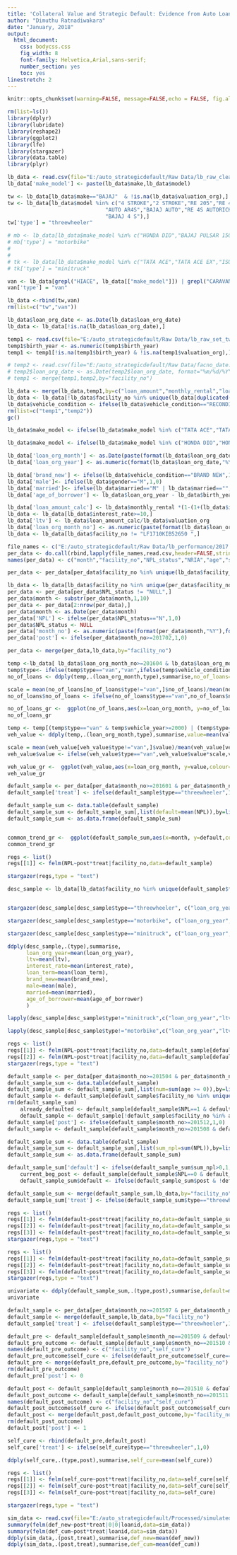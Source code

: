 ```yaml
---
title: 'Collateral Value and Strategic Default: Evidence from Auto Loans'
author: "Dimuthu Ratnadiwakara"
date: "January, 2018"
output:
  html_document:
    css: bodycss.css
    fig_width: 8
    font-family: Helvetica,Arial,sans-serif;
    number_section: yes
    toc: yes
linestretch: 2
---
```


```r
knitr::opts_chunk$set(warning=FALSE, message=FALSE,echo = FALSE, fig.align='center')
```

```r
rm(list=ls())
library(dplyr)
library(lubridate)
library(reshape2)
library(ggplot2)
library(lfe)
library(stargazer)
library(data.table)
library(plyr)

lb_data <- read.csv(file="E:/auto_strategicdefault/Raw Data/lb_raw_cleaned.csv",stringsAsFactors = FALSE)
lb_data['make_model'] <- paste(lb_data$make,lb_data$model)

tw <- lb_data[lb_data$make=="BAJAJ"  & !is.na(lb_data$valuation_org),]
tw <- lb_data[lb_data$model %in% c("4 STROKE","2 STROKE","RE 205","RE 4S AUTORICKSHAW-SB","RE","RE205","BAJAJ-RE-4S","AR4S-UG",
                               "AUTO AR4S","BAJAJ AUTO","RE 4S AUTORICKSHAW - SV UG","AUTO RE 2 STROKE","AR RE200",
                               "BAJAJ 4 S"),]
tw['type'] = "threewheeler"

# mb <- lb_data[lb_data$make_model %in% c("HONDA DIO","BAJAJ PULSAR 150 UG4.5","YAMAHA RAY ZR","T V S WEGO","BAJAJ CT 100 UG","BAJAJ PULSAR 135 LS","BAJAJ PULSAR 150 UG4.5-DTSI 4S","YAMAHA FZ-S","BAJAJ PULSAR 150","HERO PLEASURE","BAJAJ PULSAR 150 UG4 S, DTSI 4S","YAMAHA FZ16","BAJAJ PLATINA ES UG-DTSI","BAJAJ CT 100","BAJAJ DISCOVER 125 ES DISC","BAJAJ PLATINA","BAJAJ PLATINA ES DRUM-BLACK AW","HERO HUNK DOUBLE DISC","HONDA DIO APDR 3","HONDA DIO-APDR-3","BAJAJ DISCOVER 125 DISC","YAMAHA #NAME?","BAJAJ CT 100 UG-100CC 4S","HERO HUNK","YAMAHA RAY-Z","BAJAJ DISCOVER 125 M DISC","BAJAJ DISCOVER 125 DISC-DTSI","BAJAJ PULSAR 150 UG4.5 DTSI","BAJAJ DISCOVER-125","T V S SCOOTY PEP+","T V S APACHE","BAJAJ DISCOVER 125 ST, DTSI 4S","HONDA DIO SCV-110 CC","HONDA DIO HET","HERO MAESTRO EDGE","BAJAJ PULSAR 180 UG4","YAMAHA FAZER","HONDA TWISTER","HONDA CD 110 DREAM","HERO I SMART","T V S SCOOTY PEP","YAMAHA RAY","HERO HONDA PLEASURE","HERO HF-DAWN","HERO DAWN","HERO DASH LX","HONDA DIO SCOOTER","HONDA DIO SCV","BAJAJ DISCOVER DTSSI100CC","BAJAJ PULSAR 200","HERO PLEASURE LX","BAJAJ PULSAR 180 UG4-DTSI 4S","HERO GLAMOUR","BAJAJ DISCOVER","HERO HONDA","BAJAJ PULSAR 200 NS-DTSI","HONDA DIO - 3","T V S APACHE 180","HERO DASH","YAMAHA ALPHA","HONDA DIO SCV110","YAMAHA FZ-S V2","HERO GLAMOUR DISC SELF CAST","BAJAJ PULSAR 160 NS","T V S WEGO SBS","BAJAJ V 15-DTSI","T V S ZEST","YAMAHA FACINO","YAMAHA FZS","BAJAJ DISCOVER 125M","HONDA CBF TWISTER","YAMAHA SALUTO","BAJAJ PLATINA KS DRUM-BLACK AW","BAJAJ DISCOVER 100 M","BAJAJ PULSAR 150 NS","BAJAJ PULSAR 150 NS DTSI","BAJAJ V-15","T V S APACHE 160","BAJAJ PULSAR 135","HONDA HORNET 160","T V S JUPITER","HERO DUET LX","T V S METRO ES","T V S APACHE 200","T V S APACHE 150","HERO HONDA HUNK","HERO XTREME","T V S APA-150","YAMAHA RAY ZR DISK","YAMAHA","BAJAJ PULSAR 150 AS","TVS WEGO","YAMAHA RAY ZR DRUM","HERO HONDA DIO","T V S SCOOTY ZEST","T V S STREAK","HONDA PLEASURE","YAMAHA FAZAR","T V S APA-180","BAJAJ DISCOVER 125 DRUM DTSI 4S","BAJAJ DISCOVER 125CC","BAJAJ DISCOVER 150 F-DISC","HERO XTREME SPORTS","HONDA DIO SUV 110","BAJAJ PULSAR 150 AS-DTSI","TVS METRO PLUS","T V S ZEST 110") &  !is.na(lb_data$valuation_org),]
# mb['type'] = "motorbike"
# 
# 
# tk <- lb_data[lb_data$make_model %in% c("TATA ACE","TATA ACE EX","ISUZU ELF","TATA ACE EX","MAHINDRA MAXXIMO","TATA ACE EX2 DIESEL TRUCK WITH DSLB","MITSUBISHI CANTER","MAHINDRA BOLERO MAXI TRUCK","MAHENDRA MAXXIMO","TATA SUPER ACE","TATA ACE EX TRUCK WITH DSLB","MAHINDRA MAXXIMO PLUS 2WD","TATA ACE EX 2","MAHENDRA MAXXI TRUCK","TATA ACE HT","TATA SUPERACE TRUCK-DSLB-NON A/C","MAHINDRA BMT PLUS MDI PS 2WD","TATA 207 DI","MAHINDRA MAXXIMO PLUS VX 2WD","MAHINDRA BMT PLUS MDI 2WD","TATA XENON LIGHT DIESEL TRUCK","TATA ACE HT2 DIESEL TRUCK WITH DSLB","TATA ACE EX2","MAHINDRA BOLERO MAXI TRUCK 2WD","MAHINDRA MAXXIMO 2WD","MAHINDRA BOLERO MAXXI TRUCK","MAHINDRA BMT PLUS MDI PS","TATA 207 RX PICK UP SINGLE CAB","TATA ACE ZIP","TATA 207 DI/28 SINGLE CAB","TATA ACE XPRESS CDI DIESEL TRUCK","TATA ACE EX TRUCK WITH DSLE","MAHINDRA BOLERO LOAD CARRIER","TATA ACE ZIP WITH DSLB","TATA ACE-EX","MAHINDRA BMT PLUS-VX","MAHINDRA MAXXIMO TRUCK","TATA ACE HT WITH DSLB","TATA ACE EX 2","TATA ACE ZIP","MAHINDRA BOLERO MAXXI TRUCK PLUS VX PS","TATA ACE HT 2","MAHENDRA MAXI TRUCK","MAHINDRA BMT PLUS VX PS","DIMO TATA ACE EX") &  !is.na(lb_data$valuation_org),]
# tk['type'] = "minitruck"

van <- lb_data[grepl("HIACE", lb_data[["make_model"]]) | grepl("CARAVAN", lb_data[["make_model"]]), ]
van['type'] = "van"

lb_data <-rbind(tw,van)
rm(list=c("tw","van"))

lb_data$loan_org_date <- as.Date(lb_data$loan_org_date)
lb_data <- lb_data[!is.na(lb_data$loan_org_date),]

temp1 <- read.csv(file="E:/auto_strategicdefault/Raw Data/lb_raw_set_two.csv", stringsAsFactors = FALSE)
temp1$birth_year <- as.numeric(temp1$birth_year)
temp1 <- temp1[!is.na(temp1$birth_year) & !is.na(temp1$valuation_org),]

# temp2 <- read.csv(file="E:/auto_strategicdefault/Raw Data/facno_date.csv", stringsAsFactors = FALSE)
# temp2$loan_org_date <- as.Date(temp2$loan_org_date, format="%m/%d/%Y")
# temp1 <- merge(temp1,temp2,by="facility_no")

lb_data <- merge(lb_data,temp1,by=c("loan_amount","monthly_rental","loan_term","valuation_org","birth_year"))
lb_data <- lb_data[!lb_data$facility_no %in% unique(lb_data[duplicated(lb_data$facility_no),]$facility_no),]
lb_data$vehicle_condition <- ifelse(lb_data$vehicle_condition=="RECONDITION","USED",lb_data$vehicle_condition)
rm(list=c("temp1","temp2"))
gc()

lb_data$make_model <- ifelse(lb_data$make_model %in% c("TATA ACE","TATA ACE EX","TATA ACE EX","TATA ACE EX2 DIESEL TRUCK WITH DSLB","TATA SUPER ACE","TATA ACE EX TRUCK WITH DSLB","TATA ACE HT2 DIESEL TRUCK WITH DSLB","TATA ACE EX2","TATA ACE ZIP","TATA ACE XPRESS CDI DIESEL TRUCK","TATA ACE EX TRUCK WITH DSLE","TATA ACE ZIP WITH DSLB","TATA ACE-EX","TATA ACE HT WITH DSLB","TATA ACE EX 2","TATA ACE ZIP","TATA ACE HT 2","DIMO TATA ACE EX"),"TATA ACE",lb_data$make_model)

lb_data$make_model <- ifelse(lb_data$make_model %in% c("HONDA DIO","HONDA DIO-APDR-3","HONDA DIO SCV-110 CC","HONDA DIO SCOOTER","HONDA DIO HET","HONDA DIO SCV","HONDA DIO APDR 3","HONDA DIO - 3","HERO HONDA DIO","HONDA DIO SUV 110","HONDA DIO SCV110"),"HONDA DIO",lb_data$make_model)

lb_data['loan_org_month'] <- as.Date(paste(format(lb_data$loan_org_date,"%Y"),"-",format(lb_data$loan_org_date,"%m"),"-01",sep=""))
lb_data['loan_org_year'] <- as.numeric(format(lb_data$loan_org_date,"%Y"))

lb_data['brand_new'] <- ifelse(lb_data$vehicle_condition=="BRAND NEW",1,0)
lb_data['male']<- ifelse(lb_data$gender=="M",1,0)
lb_data['married']<- ifelse(lb_data$married=="M" | lb_data$married=="",1,0)
lb_data['age_of_borrower'] <- lb_data$loan_org_year - lb_data$birth_year

lb_data['loan_amount_calc'] <- lb_data$monthly_rental *(1-(1+(lb_data$interest_rate/1200))^(-lb_data$loan_term))/(lb_data$interest_rate/1200)
lb_data <- lb_data[lb_data$interest_rate>=10,]
lb_data['ltv'] <- lb_data$loan_amount_calc/lb_data$valuation_org
lb_data['loan_org_month_no'] <- as.numeric(paste(format(lb_data$loan_org_month,"%Y"),format(lb_data$loan_org_month,"%m"),sep=""))
lb_data <- lb_data[lb_data$facility_no != "LF1710KIB52650 ",]
```

```r


file_names <- c("E:/auto_strategicdefault/Raw Data/lb_performance/2017.csv","E:/auto_strategicdefault/Raw Data/lb_performance/2016.csv")
per_data <- do.call(rbind,lapply(file_names,read.csv,header=FALSE,stringsAsFactors=FALSE))
names(per_data) <- c("month","facility_no","NPL_status","NRIA","age","status","sold")

per_data <- per_data[per_data$facility_no %in% unique(lb_data$facility_no),]

lb_data <- lb_data[lb_data$facility_no %in% unique(per_data$facility_no),]
per_data <- per_data[per_data$NPL_status != "NULL",]
per_data$month <- substr(per_data$month,1,10)
per_data <- per_data[2:nrow(per_data),]
per_data$month <- as.Date(per_data$month)
per_data['NPL'] <- ifelse(per_data$NPL_status=="N",1,0)
per_data$NPL_status <- NULL
per_data['month_no'] <- as.numeric(paste(format(per_data$month,"%Y"),format(per_data$month,"%m"),sep = ""))
per_data['post'] <- ifelse(per_data$month_no>=201702,1,0)

per_data <- merge(per_data,lb_data,by="facility_no")
```

```r
temp <-lb_data[ lb_data$loan_org_month_no>=201604 & lb_data$loan_org_month_no<=201709 & lb_data$facility_no != "LF1710KIB52650 ",]
temp$type<- ifelse(temp$type=="van","van",ifelse(temp$vehicle_condition=="USED","usedtw","bnewtw"))
no_of_loans <- ddply(temp,.(loan_org_month,type),summarise,no_of_loans=length(valuation_org))

scale = mean(no_of_loans[no_of_loans$type!="van",]$no_of_loans)/mean(no_of_loans[no_of_loans$type=="van",]$no_of_loans)
no_of_loans$no_of_loans <- ifelse(no_of_loans$type=="van",no_of_loans$no_of_loans*scale,no_of_loans$no_of_loans)

no_of_loans_gr <-  ggplot(no_of_loans,aes(x=loan_org_month, y=no_of_loans,colour=type)) + geom_line(aes(linetype=type), size=1) +scale_linetype_manual(values = c(1,4,2))+scale_colour_manual(values=c("red","red","black"))+ theme_bw()+ylab("LTV") + xlab("Month")+ labs(title = "")+ theme(legend.position="bottom")+ scale_y_continuous("No of Three Wheelers", sec.axis = sec_axis(~ . /scale, name = "No of Vans"))
no_of_loans_gr

```


```r

temp <- temp[(temp$type=="van" & temp$vehicle_year>=2000) | (temp$type=="usedtw" & temp$vehicle_year==2014),]
veh_value <- ddply(temp,.(loan_org_month,type),summarise,value=mean(valuation_org))

scale = mean(veh_value[veh_value$type!="van",]$value)/mean(veh_value[veh_value$type=="van",]$value)
veh_value$value <- ifelse(veh_value$type=="van",veh_value$value*scale,veh_value$value)

veh_value_gr <-  ggplot(veh_value,aes(x=loan_org_month, y=value,colour=type)) + geom_line(aes(linetype=type), size=1) +scale_linetype_manual(values = c(1,2))+scale_colour_manual(values=c("red","black"))+ theme_bw()+ylab("LTV") + xlab("Month")+ labs(title = "")+ theme(legend.position="bottom")+ scale_y_continuous("No of Three Wheelers", sec.axis = sec_axis(~ . /scale, name = "No of Vans"))
veh_value_gr
```

```r
default_sample <- per_data[per_data$month_no>=201601 & per_data$month_no<=201709,]
default_sample['treat'] <- ifelse(default_sample$type=="threewheeler",1,0)

default_sample_sum <- data.table(default_sample)
default_sample_sum <- default_sample_sum[,list(default=mean(NPL)),by=list(type,month)]
default_sample_sum <- as.data.frame(default_sample_sum)


common_trend_gr <-  ggplot(default_sample_sum,aes(x=month, y=default,colour=type)) + geom_line(aes(linetype=type), size=1) +scale_linetype_manual(values = c(1,2))+scale_colour_manual(values=c("black","red"))+ theme_bw()+ylab("Default") + xlab("Month")+ theme(legend.position="bottom")+ theme(legend.title=element_blank())
common_trend_gr
```

```r
regs <- list()
regs[[1]] <- felm(NPL~post*treat|facility_no,data=default_sample)

stargazer(regs,type = "text")
```

```r
desc_sample <- lb_data[lb_data$facility_no %in% unique(default_sample$facility_no),]


stargazer(desc_sample[desc_sample$type=="threewheeler", c("loan_org_year","loan_amount","valuation_org","ltv","interest_rate","loan_term","brand_new","male","married","age_of_borrower","other_deposits")], type = "text", summary.stat = c("mean", "sd", "p25", "median", "p75", "n"),notes = "",digits = 4)
```

```r
stargazer(desc_sample[desc_sample$type=="motorbike", c("loan_org_year","loan_amount","valuation_org","ltv","interest_rate","loan_term","brand_new","male","married","age_of_borrower","other_deposits")], type = "text", summary.stat = c("mean", "sd", "p25", "median", "p75", "n"),notes = "",digits = 4)
```

```r
stargazer(desc_sample[desc_sample$type=="minitruck", c("loan_org_year","loan_amount","valuation_org","ltv","interest_rate","loan_term","brand_new","male","married","age_of_borrower","other_deposits")], type = "text", summary.stat = c("mean", "sd", "p25", "median", "p75", "n"),notes = "",digits = 4)
```

```r
ddply(desc_sample,.(type),summarise,
      loan_org_year=mean(loan_org_year),
      ltv=mean(ltv),
      interest_rate=mean(interest_rate),
      loan_term=mean(loan_term),
      brand_new=mean(brand_new),
      male=mean(male),
      married=mean(married),
      age_of_borrower=mean(age_of_borrower)
      )
```

```r
lapply(desc_sample[desc_sample$type!="minitruck",c("loan_org_year","ltv","interest_rate","loan_term","brand_new","male","married","age_of_borrower")], function(x) t.test(x ~ desc_sample[desc_sample$type!="minitruck",]$type, var.equal = TRUE)$statistic)
```

```r
lapply(desc_sample[desc_sample$type!="motorbike",c("loan_org_year","ltv","interest_rate","loan_term","brand_new","male","married","age_of_borrower")], function(x) t.test(x ~ desc_sample[desc_sample$type!="motorbike",]$type, var.equal = TRUE)$statistic)
```

```r
regs <- list()
regs[[1]] <- felm(NPL~post*treat|facility_no,data=default_sample[default_sample$vehicle_condition=="BRAND NEW",])
regs[[2]] <- felm(NPL~post*treat|facility_no,data=default_sample[default_sample$vehicle_condition=="USED",])
stargazer(regs,type = "text")
```

```r
default_sample <- per_data[per_data$month_no>=201504 & per_data$month_no<=201604,]
default_sample_sum <- data.table(default_sample)
default_sample_sum <- default_sample_sum[,list(num=sum(age >= 0)),by=list(facility_no)]
default_sample <- default_sample[default_sample$facility_no %in% unique(default_sample_sum[default_sample_sum$num>=11,]$facility_no),]
rm(default_sample_sum)
    already_defaulted <- default_sample[default_sample$NPL==1 & default_sample$month_no==201507,]$facility_no
    default_sample <- default_sample[!default_sample$facility_no %in% already_defaulted,]
default_sample['post'] <- ifelse(default_sample$month_no>=201512,1,0)
default_sample <- default_sample[default_sample$month_no>=201508 & default_sample$month_no<=201602,]

default_sample_sum <- data.table(default_sample)
default_sample_sum <- default_sample_sum[,list(sum_npl=sum(NPL)),by=list(facility_no,post)]
default_sample_sum <- as.data.frame(default_sample_sum)

default_sample_sum['default'] <- ifelse(default_sample_sum$sum_npl>0,1,0)
    current_beg_post <- default_sample[default_sample$NPL==0 & default_sample$month_no==201511,]$facility_no
    default_sample_sum$default <- ifelse(default_sample_sum$post & !default_sample_sum$facility_no %in% current_beg_post & default_sample_sum$default==1,0,default_sample_sum$default )

default_sample_sum <- merge(default_sample_sum,lb_data,by="facility_no")
default_sample_sum['treat'] <- ifelse(default_sample_sum$type=="threewheeler",1,0)


```

```r

regs <- list()
regs[[1]] <- felm(default~post*treat|facility_no,data=default_sample_sum[default_sample_sum$type != "motorbike",])
regs[[2]] <- felm(default~post*treat|facility_no,data=default_sample_sum[default_sample_sum$type != "minitruck",])
regs[[3]] <- felm(default~post*treat|facility_no,data=default_sample_sum)
stargazer(regs,type = "text")
```

```r
regs <- list()
regs[[1]] <- felm(default~post*treat|facility_no,data=default_sample_sum[default_sample_sum$loan_org_year==2012,])
regs[[2]] <- felm(default~post*treat|facility_no,data=default_sample_sum[default_sample_sum$loan_org_year==2013,])
regs[[3]] <- felm(default~post*treat|facility_no,data=default_sample_sum[default_sample_sum$loan_org_year==2014,])
stargazer(regs,type = "text")
```

```r
univariate <- ddply(default_sample_sum,.(type,post),summarise,default=mean(default))
univariate
```

```r
default_sample <- per_data[per_data$month_no>=201507 & per_data$month_no<=201602,]
default_sample <- merge(default_sample,lb_data,by="facility_no")
default_sample['treat'] <- ifelse(default_sample$type=="threewheeler",1,0)

default_pre <- default_sample[default_sample$month_no==201509 & default_sample$NPL==1,]
default_pre_outcome <- default_sample[default_sample$month_no==201510 & default_sample$facility_no %in% unique(default_pre$facility_no),c("facility_no","NPL")]
names(default_pre_outcome) <- c("facility_no","self_cure")
default_pre_outcome$self_cure <- ifelse(default_pre_outcome$self_cure==0,1,0)
default_pre <- merge(default_pre,default_pre_outcome,by="facility_no")
rm(default_pre_outcome)
default_pre['post'] <- 0

default_post <- default_sample[default_sample$month_no==201510 & default_sample$NPL==1,]
default_post_outcome <- default_sample[default_sample$month_no==201511 & default_sample$facility_no %in% unique(default_post$facility_no),c("facility_no","NPL")]
names(default_post_outcome) <- c("facility_no","self_cure")
default_post_outcome$self_cure <- ifelse(default_post_outcome$self_cure==0,1,0)
default_post <- merge(default_post,default_post_outcome,by="facility_no")
rm(default_post_outcome)
default_post['post'] <- 1

self_cure <- rbind(default_pre,default_post)
self_cure['treat'] <- ifelse(self_cure$type=="threewheeler",1,0)
```

```r
ddply(self_cure,.(type,post),summarise,self_cure=mean(self_cure))
```

```r

regs <- list()
regs[[1]] <- felm(self_cure~post*treat|facility_no,data=self_cure[self_cure$type != "motorbike",])
regs[[2]] <- felm(self_cure~post*treat|facility_no,data=self_cure[self_cure$type != "minitruck",])
regs[[3]] <- felm(self_cure~post*treat|facility_no,data=self_cure)

stargazer(regs,type = "text")
```

```r
sim_data <- read.csv(file="E:/auto_strategicdefault/Processed/simulated_data.csv")
summary(felm(def_new~post*treat|0|0|loanid,data=sim_data))
summary(felm(def_cum~post*treat|loanid,data=sim_data))
ddply(sim_data,.(post,treat),summarise,def_new=mean(def_new))
ddply(sim_data,.(post,treat),summarise,def_cum=mean(def_cum))
```

